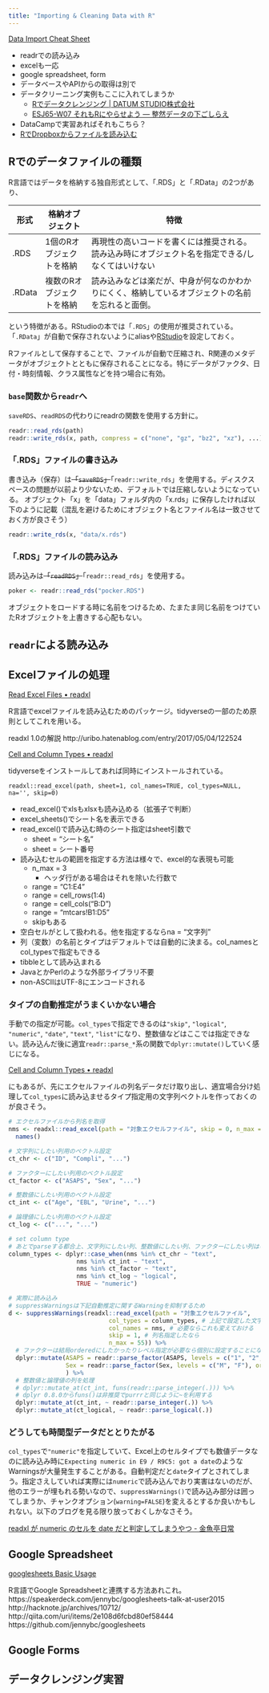 ```yaml
---
title: "Importing & Cleaning Data with R"
---
```


[Data Import Cheat Sheet](https://github.com/rstudio/cheatsheets/raw/master/data-import.pdf)

- readrでの読み込み
- excelも一応
- google spreadsheet, form
- データベースやAPIからの取得は別で
- データクリーニング実例もここに入れてしまうか
    - [Rでデータクレンジング | DATUM STUDIO株式会社](https://datumstudio.jp/blog/r%E3%81%A7%E3%83%87%E3%83%BC%E3%82%BF%E3%82%AF%E3%83%AC%E3%83%B3%E3%82%B8%E3%83%B3%E3%82%B0)
    - [ESJ65-W07 それもRにやらせよう — 整然データの下ごしらえ](https://heavywatal.github.io/slides/esj65/)
- DataCampで実習あればそれもこちら？
- [RでDropboxからファイルを読み込む](https://keachmurakami.github.io/page/2016/04/30/r%E3%81%A7dropbox%E3%81%8B%E3%82%89%E3%83%95%E3%82%A1%E3%82%A4%E3%83%AB%E3%82%92%E8%AA%AD%E3%81%BF%E8%BE%BC%E3%82%80-r/)

## Rでのデータファイルの種類

R言語ではデータを格納する独自形式として、「.RDS」と「.RData」の2つがあり、

|  形式  | 格納オブジェクト | 特徴 |
| ------ | ------------- | ------------------------------------------------- |
| .RDS   | 1個のRオブジェクトを格納 | 再現性の高いコードを書くには推奨される。読み込み時にオブジェクト名を指定できる/しなくてはいけない |
| .RData | 複数のRオブジェクトを格納 | 読み込みなどは楽だが、中身が何なのかわかりにくく、格納しているオブジェクトの名前を忘れると面倒。  |

という特徴がある。RStudioの本では「`.RDS`」の使用が推奨されている。「`.RData`」が自動で保存されないようにaliasや[RStudio](RStudio.html)を設定しておく。

Rファイルとして保存することで、ファイルが自動で圧縮され、R関連のメタデータがオブジェクトとともに保存されることになる。特にデータがファクタ、日付・時刻情報、クラス属性などを持つ場合に有効。

### `base`関数から`readr`へ

`saveRDS`、`readRDS`の代わりにreadrの関数を使用する方針に。

```r
readr::read_rds(path)
readr::write_rds(x, path, compress = c("none", "gz", "bz2", "xz"), ...)
```


### 「.RDS」ファイルの書き込み

書き込み（保存）は~~「`saveRDS`」~~「`readr::write_rds`」を使用する。ディスクスペースの問題が以前より少ないため、デフォルトでは圧縮しないようになっている。
オブジェクト「x」を「data」フォルダ内の「x.rds」に保存したければ以下のように記載（混乱を避けるためにオブジェクト名とファイル名は一致させておく方が良さそう）

```r
readr::write_rds(x, "data/x.rds")
```

### 「.RDS」ファイルの読み込み

読み込みは~~「`readRDS`」~~「`readr::read_rds`」を使用する。

```r
poker <- readr::read_rds("pocker.RDS")
```

オブジェクトをロードする時に名前をつけるため、たまたま同じ名前をつけていたRオブジェクトを上書きする心配もない。

## `readr`による読み込み

## Excelファイルの処理

[Read Excel Files • readxl](https://readxl.tidyverse.org/index.html)

R言語でexcelファイルを読み込むためのパッケージ。tidyverseの一部のため原則としてこれを用いる。

readxl 1.0の解説
http://uribo.hatenablog.com/entry/2017/05/04/122524

[Cell and Column Types • readxl](https://readxl.tidyverse.org/articles/cell-and-column-types.html)

tidyverseをインストールしてあれば同時にインストールされている。

    readxl::read_excel(path, sheet=1, col_names=TRUE, col_types=NULL, na='', skip=0)

* read_excel()でxlsもxlsxも読み込める（拡張子で判断）
* excel_sheets()でシート名を表示できる
* read_excel()で読み込む時のシート指定はsheet引数で
    * sheet = "シート名"
    * sheet = シート番号
* 読み込むセルの範囲を指定する方法は様々で、excel的な表現も可能
    * n_max = 3
        * ヘッダ行がある場合はそれを除いた行数で
    * range = "C1:E4"
    * range = cell_rows(1:4)
    * range = cell_cols("B:D")
    * range = "mtcars!B1:D5"
    * skipもある
* 空白セルが<NA>として扱われる。他を指定するならna = "文字列"
* 列（変数）の名前とタイプはデフォルトでは自動的に決まる。col_namesとcol_typesで指定もできる
* tibbleとして読み込まれる
* JavaとかPerlのような外部ライブラリ不要
* non-ASCIIはUTF-8にエンコードされる

### タイプの自動推定がうまくいかない場合

手動での指定が可能。`col_types`で指定できるのは`"skip"`, `"logical"`, `"numeric"`, `"date"`, `"text"`, `"list"`になり、整数値などはここでは指定できない。読み込んだ後に適宜`readr::parse_*`系の関数で`dplyr::mutate()`していく感じになる。

[Cell and Column Types • readxl](https://readxl.tidyverse.org/articles/cell-and-column-types.html)

にもあるが、先にエクセルファイルの列名データだけ取り出し、適宜場合分け処理して`col_types`に読み込ませるタイプ指定用の文字列ベクトルを作っておくのが良さそう。

```r
# エクセルファイルから列名を取得
nms <- readxl::read_excel(path = "対象エクセルファイル", skip = 0, n_max = 0) %>% 
  names()

# 文字列にしたい列用のベクトル設定
ct_chr <- c("ID", "Compli", "...")

# ファクターにしたい列用のベクトル設定
ct_factor <- c("ASAPS", "Sex", "...")

# 整数値にしたい列用のベクトル設定
ct_int <- c("Age", "EBL", "Urine", "...")

# 論理値にしたい列用のベクトル設定
ct_log <- c("...", "...")

# set column type
# あとでparseする都合上、文字列にしたい列、整数値にしたい列、ファクターにしたい列はいずれも"text"で指定
column_types <- dplyr::case_when(nms %in% ct_chr ~ "text",
                   nms %in% ct_int ~ "text",
                   nms %in% ct_factor ~ "text",
                   nms %in% ct_log ~ "logical",
                   TRUE ~ "numeric")

# 実際に読み込み
# suppressWarningsは下記自動推定に関するWarningを抑制するため
d <- suppressWarnings(readxl::read_excel(path = "対象エクセルファイル",
                            col_types = column_types, # 上記で設定した文字列ベクトルを指定
                            col_names = nms, # 必要ならこれも変えておける
                            skip = 1, # 列名指定したなら
                            n_max = 55)) %>% 
  # ファクターは結局orderedにしたかったりレベル指定が必要なら個別に設定することになる。
  dplyr::mutate(ASAPS = readr::parse_factor(ASAPS, levels = c("1", "2", "3", "4"), ordered = TRUE),
                Sex = readr::parse_factor(Sex, levels = c("M", "F"), ordered = TRUE),
                ) %>%
  # 整数値と論理値の列を処理
  # dplyr::mutate_at(ct_int, funs(readr::parse_integer(.))) %>% 
  # dplyr 0.8.0からfuns()は非推奨でpurrrと同じように~を利用する
  dplyr::mutate_at(ct_int, ~ readr::parse_integer(.)) %>% 
  dplyr::mutate_at(ct_logical, ~ readr::parse_logical(.))
```


### どうしても時間型データだととりたがる

`col_types`で`"numeric"`を指定していて、Excel上のセルタイプでも数値データなのに読み込み時に`Expecting numeric in E9 / R9C5: got a date`のようなWarningsが大量発生することがある。自動判定だと`date`タイプとされてしまう。指定さえしていれば実際には`numeric`で読み込んでおり実害はないのだが、他のエラーが埋もれる勢いなので、`suppressWarnings()`で読み込み部分は囲ってしまうか、チャンクオプション(`warning=FALSE`)を変えるとするか良いかもしれない。以下のブログを見る限り放っておくしかなさそう。

[readxl が numeric のセルを date だと判定してしまうやつ - 金魚亭日常](http://what-alnk.hatenablog.com/entry/2018/10/19/230000)

## Google Spreadsheet

[googlesheets Basic Usage](https://cran.r-project.org/web/packages/googlesheets/vignettes/basic-usage.html)

R言語でGoogle Spreadsheetと連携する方法あれこれ。
https://speakerdeck.com/jennybc/googlesheets-talk-at-user2015
http://hacknote.jp/archives/10712/
http://qiita.com/uri/items/2e108d6fcbd80ef58444
https://github.com/jennybc/googlesheets


## Google Forms

## データクレンジング実習
